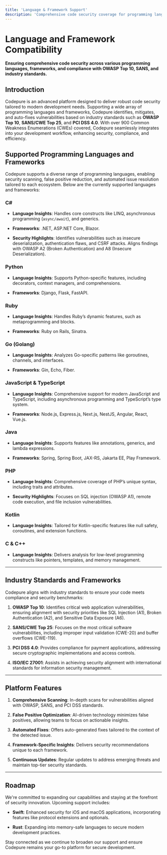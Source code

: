 ```yaml
---
title: 'Language & Framework Support'
description: 'Comprehensive code security coverage for programming languages and frameworks with Codepure, aligned with OWASP Top 10, SANS, and other standards.'
---
```


# Language and Framework Compatibility

**Ensuring comprehensive code security across various programming languages, frameworks, and compliance with OWASP Top 10, SANS, and industry standards.**

## Introduction

Codepure is an advanced platform designed to deliver robust code security tailored to modern development needs. Supporting a wide array of programming languages and frameworks, Codepure identifies, mitigates, and auto-fixes vulnerabilities based on industry standards such as **OWASP Top 10**, **SANS/CWE Top 25**, and **PCI DSS 4.0**. With over 900 Common Weakness Enumerations (CWEs) covered, Codepure seamlessly integrates into your development workflow, enhancing security, compliance, and efficiency.

## Supported Programming Languages and Frameworks

Codepure supports a diverse range of programming languages, enabling security scanning, false positive reduction, and automated issue resolution tailored to each ecosystem. Below are the currently supported languages and frameworks:

### **C#**

* **Language Insights**: Handles core constructs like LINQ, asynchronous programming (`async/await`), and generics.

* **Frameworks**: .NET, ASP.NET Core, Blazor.

* **Security Highlights**: Identifies vulnerabilities such as insecure deserialization, authentication flaws, and CSRF attacks. Aligns findings with OWASP A2 (Broken Authentication) and A8 (Insecure Deserialization).

### **Python**

* **Language Insights**: Supports Python-specific features, including decorators, context managers, and comprehensions.

* **Frameworks**: Django, Flask, FastAPI.



### **Ruby**

* **Language Insights**: Handles Ruby’s dynamic features, such as metaprogramming and blocks.

* **Frameworks**: Ruby on Rails, Sinatra.


### **Go (Golang)**

* **Language Insights**: Analyzes Go-specific patterns like goroutines, channels, and interfaces.

* **Frameworks**: Gin, Echo, Fiber.


### **JavaScript & TypeScript**

* **Language Insights**: Comprehensive support for modern JavaScript and TypeScript, including asynchronous programming and TypeScript’s type system.

* **Frameworks**: Node.js, Express.js, Next.js, NestJS, Angular, React, Vue.js.


### **Java**

* **Language Insights**: Supports features like annotations, generics, and lambda expressions.

* **Frameworks**: Spring, Spring Boot, JAX-RS, Jakarta EE, Play Framework.


### **PHP**

* **Language Insights**: Comprehensive coverage of PHP’s unique syntax, including traits and attributes.

* **Security Highlights**: Focuses on SQL injection (OWASP A1), remote code execution, and file inclusion vulnerabilities.

### **Kotlin**

* **Language Insights**: Tailored for Kotlin-specific features like null safety, coroutines, and extension functions.


### **C & C++**

* **Language Insights**: Delivers analysis for low-level programming constructs like pointers, templates, and memory management.


***

## Industry Standards and Frameworks

Codepure aligns with industry standards to ensure your code meets compliance and security benchmarks:

1. **OWASP Top 10**: Identifies critical web application vulnerabilities, ensuring alignment with security priorities like SQL Injection (A1), Broken Authentication (A2), and Sensitive Data Exposure (A6).

2. **SANS/CWE Top 25**: Focuses on the most critical software vulnerabilities, including improper input validation (CWE-20) and buffer overflows (CWE-119).

3. **PCI DSS 4.0**: Provides compliance for payment applications, addressing secure cryptographic implementations and access controls.

4. **ISO/IEC 27001**: Assists in achieving security alignment with international standards for information security management.

***

## Platform Features

1. **Comprehensive Scanning**: In-depth scans for vulnerabilities aligned with OWASP, SANS, and PCI DSS standards.

2. **False Positive Optimization**: AI-driven technology minimizes false positives, allowing teams to focus on actionable insights.

3. **Automated Fixes**: Offers auto-generated fixes tailored to the context of the detected issue.

4. **Framework-Specific Insights**: Delivers security recommendations unique to each framework.

5. **Continuous Updates**: Regular updates to address emerging threats and maintain top-tier security standards.

***

## Roadmap

We're committed to expanding our capabilities and staying at the forefront of security innovation. Upcoming support includes:

* **Swift**: Enhanced security for iOS and macOS applications, incorporating features like protocol extensions and optionals.

* **Rust**: Expanding into memory-safe languages to secure modern development practices.

Stay connected as we continue to broaden our support and ensure Codepure remains your go-to platform for secure development.